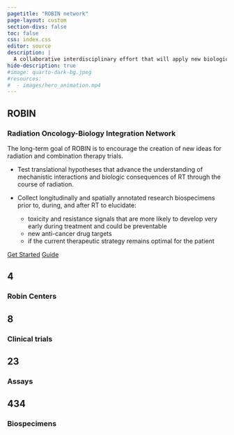 ```yaml
---
pagetitle: "ROBIN network"
page-layout: custom
section-divs: false
toc: false
css: index.css
editor: source
description: | 
  A collaborative interdisciplinary effort that will apply new biological knowledge to optimize radiation therapy in combination with systemic drugs, immunotherapy, and other agents.
hide-description: true
#image: quarto-dark-bg.jpeg
#resources: 
#  - images/hero_animation.mp4
---
```


::: {.hero-banner}


::: {.content-block}

::: {.hero-text}
# ROBIN

### Radiation Oncology-Biology Integration Network


The long-term goal of ROBIN is to encourage the creation of new ideas for radiation and combination therapy trials.

* Test translational hypotheses that advance the understanding of mechanistic interactions and biologic consequences of RT through the course of radiation.

* Collect longitudinally and spatially annotated research biospecimens prior to, during, and after RT to elucidate:
    * toxicity and resistance signals that are more likely to develop very early during treatment and could be preventable
    * new anti-cancer drug targets
    * if the current therapeutic strategy remains optimal for the patient

::: {.hero-buttons}
[Get Started](/docs/get-started/index.qmd){.btn-action-primary .btn-action .btn .btn-success .btn-lg role="button"}
[Guide](/docs/guide/){#btn-guide .btn-action .btn .btn-info .btn-lg role="button"}
::: 

:::
:::
:::


::: {.hello-quarto .alt-background}
::: {.content-block}

::: {.features}

::: {.feature}
# 4
### Robin Centers
:::

::: {.feature}
# 8
### Clinical trials
:::

::: {.feature}
# 23
### Assays
:::

::: {.feature}
# 434
### Biospecimens
:::

:::

:::
:::